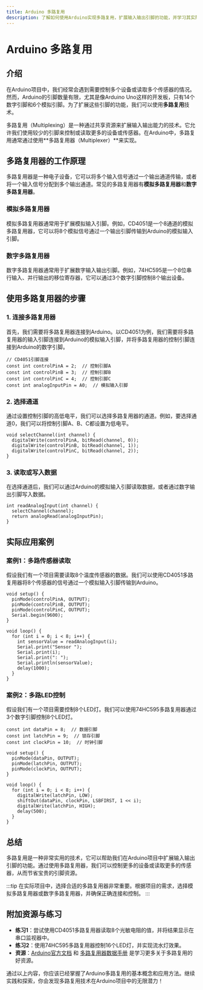 ```yaml
---
title: Arduino 多路复用
description: 了解如何使用Arduino实现多路复用，扩展输入输出引脚的功能，并学习其实际应用场景。
---
```


# Arduino 多路复用

## 介绍

在Arduino项目中，我们经常会遇到需要控制多个设备或读取多个传感器的情况。然而，Arduino的引脚数量有限，尤其是像Arduino Uno这样的开发板，只有14个数字引脚和6个模拟引脚。为了扩展这些引脚的功能，我们可以使用**多路复用**技术。

多路复用（Multiplexing）是一种通过共享资源来扩展输入输出能力的技术。它允许我们使用较少的引脚来控制或读取更多的设备或传感器。在Arduino中，多路复用通常通过使用**多路复用器（Multiplexer）**来实现。

## 多路复用器的工作原理

多路复用器是一种电子设备，它可以将多个输入信号通过一个输出通道传输，或者将一个输入信号分配到多个输出通道。常见的多路复用器有**模拟多路复用器**和**数字多路复用器**。

### 模拟多路复用器

模拟多路复用器通常用于扩展模拟输入引脚。例如，CD4051是一个8通道的模拟多路复用器，它可以将8个模拟信号通过一个输出引脚传输到Arduino的模拟输入引脚。

### 数字多路复用器

数字多路复用器通常用于扩展数字输入输出引脚。例如，74HC595是一个8位串行输入、并行输出的移位寄存器，它可以通过3个数字引脚控制8个输出设备。

## 使用多路复用器的步骤

### 1. 连接多路复用器

首先，我们需要将多路复用器连接到Arduino。以CD4051为例，我们需要将多路复用器的输入引脚连接到Arduino的模拟输入引脚，并将多路复用器的控制引脚连接到Arduino的数字引脚。

```arduino
// CD4051引脚连接
const int controlPinA = 2;  // 控制引脚A
const int controlPinB = 3;  // 控制引脚B
const int controlPinC = 4;  // 控制引脚C
const int analogInputPin = A0;  // 模拟输入引脚
```

### 2. 选择通道

通过设置控制引脚的高低电平，我们可以选择多路复用器的通道。例如，要选择通道0，我们可以将控制引脚A、B、C都设置为低电平。

```arduino
void selectChannel(int channel) {
  digitalWrite(controlPinA, bitRead(channel, 0));
  digitalWrite(controlPinB, bitRead(channel, 1));
  digitalWrite(controlPinC, bitRead(channel, 2));
}
```

### 3. 读取或写入数据

在选择通道后，我们可以通过Arduino的模拟输入引脚读取数据，或者通过数字输出引脚写入数据。

```arduino
int readAnalogInput(int channel) {
  selectChannel(channel);
  return analogRead(analogInputPin);
}
```

## 实际应用案例

### 案例1：多路传感器读取

假设我们有一个项目需要读取8个温度传感器的数据。我们可以使用CD4051多路复用器将8个传感器的信号通过一个模拟输入引脚传输到Arduino。

```arduino
void setup() {
  pinMode(controlPinA, OUTPUT);
  pinMode(controlPinB, OUTPUT);
  pinMode(controlPinC, OUTPUT);
  Serial.begin(9600);
}

void loop() {
  for (int i = 0; i < 8; i++) {
    int sensorValue = readAnalogInput(i);
    Serial.print("Sensor ");
    Serial.print(i);
    Serial.print(": ");
    Serial.println(sensorValue);
    delay(1000);
  }
}
```

### 案例2：多路LED控制

假设我们有一个项目需要控制8个LED灯。我们可以使用74HC595多路复用器通过3个数字引脚控制8个LED灯。

```arduino
const int dataPin = 8;  // 数据引脚
const int latchPin = 9;  // 锁存引脚
const int clockPin = 10;  // 时钟引脚

void setup() {
  pinMode(dataPin, OUTPUT);
  pinMode(latchPin, OUTPUT);
  pinMode(clockPin, OUTPUT);
}

void loop() {
  for (int i = 0; i < 8; i++) {
    digitalWrite(latchPin, LOW);
    shiftOut(dataPin, clockPin, LSBFIRST, 1 << i);
    digitalWrite(latchPin, HIGH);
    delay(500);
  }
}
```

## 总结

多路复用是一种非常实用的技术，它可以帮助我们在Arduino项目中扩展输入输出引脚的功能。通过使用多路复用器，我们可以控制更多的设备或读取更多的传感器，从而节省宝贵的引脚资源。

:::tip
在实际项目中，选择合适的多路复用器非常重要。根据项目的需求，选择模拟多路复用器或数字多路复用器，并确保正确连接和控制。
:::

## 附加资源与练习

- **练习1**：尝试使用CD4051多路复用器读取8个光敏电阻的值，并将结果显示在串口监视器中。
- **练习2**：使用74HC595多路复用器控制16个LED灯，并实现流水灯效果。
- **资源**：[Arduino官方文档](https://www.arduino.cc/) 和 [多路复用器数据手册](https://www.ti.com/lit/ds/symlink/cd4051b.pdf) 是学习更多关于多路复用的好资源。

通过以上内容，你应该已经掌握了Arduino多路复用的基本概念和应用方法。继续实践和探索，你会发现多路复用技术在Arduino项目中的无限潜力！